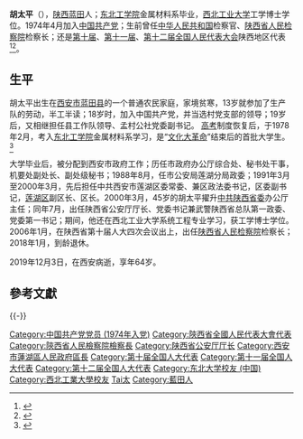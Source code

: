 '''胡太平'''（{{bd|1955年|8月|2019年|12月3日|catIdx=Hu胡}}），[[陕西省|陕西]][[蓝田县|蓝田]]人；[[东北工学院|东北工学院]]金属材料系毕业，[[西北工业大学|西北工业大学]]工学博士学位。1974年4月加入[[中国共产党|中国共产党]]；生前曾任[[中华人民共和国|中华人民共和国]]检察官、[[陕西省人民检察院|陕西省人民检察院]]检察长；还是[[第十届全国人民代表大会|第十届]]、[[第十一届全国人民代表大会|第十一届]]、[[第十二届全国人民代表大会|第十二届全国人民代表大会]]陕西地区代表<ref>{{cite news|title=全国人大代表信息-胡太平|url= http://210.82.31.1:8084/delegate/viewDelegate.action?dbid=112494|accessdate=2013-04-05|newspaper=全国人大网|archive-url=https://web.archive.org/web/20140527235618/http://www.npc.gov.cn/delegate/viewDelegate.action?dbid=112494|archive-date=2014-05-27|dead-url=yes}}</ref><ref>{{cite news|title=全国人大代表信息-胡太平|url= http://210.82.31.1:8084/delegate/viewDelegate.action?dbid=122472|accessdate=2013-04-05|newspaper=全国人大网|archive-url=https://web.archive.org/web/20140527235622/http://www.npc.gov.cn/delegate/viewDelegate.action?dbid=122472|archive-date=2014-05-27|dead-url=yes}}</ref>。

==生平==
胡太平出生在[[西安市|西安市]][[蓝田县|蓝田县]]的一个普通农民家庭，家境贫寒，13岁就参加了生产队的劳动，半工半读；18岁时，加入中国共产党，并当选村党支部的领导；19岁后，又相继担任县工作队领导、孟村公社党委副书记。 [[高考|高考]]制度恢复后，于1978年2月，考入[[东北工学院|东北工学院]]金属材料系学习，是“[[文化大革命|文化大革命]]”结束后的首批大学生。<ref>{{cite news|title=退休1年多的副省级，逝世|url=https://www.sohu.com/a/358340778_114988|accessdate=2022-02-08|newspaper=搜狐网|dead-url=no|archive-date=2022-02-08|archive-url=https://web.archive.org/web/20220208030613/https://www.sohu.com/a/358340778_114988}}</ref>

大学毕业后，被分配到西安市政府工作；历任市政府办公厅综合处、秘书处干事，机要处副处长、副处级秘书；1988年8月，任市公安局莲湖分局政委；1991年3月至2000年3月，先后担任中共西安市莲湖区委常委、兼区政法委书记，区委副书记，[[莲湖区|莲湖区]]副区长、区长。2000年3月，45岁的胡太平擢升[[中共陕西省委|中共陕西省委]]办公厅主任；同年7月，出任陕西省公安厅厅长、党委书记兼武警陕西省总队第一政委、党委第一书记；期间，他还在西北工业大学系统工程专业学习，获工学博士学位。2006年1月，在陕西省第十届人大四次会议出上，出任[[陕西省人民检察院|陕西省人民检察院]]检察长；2018年1月，到龄退休。

2019年12月3日，在西安病逝，享年64岁。

== 參考文獻 ==
{{reflist}}

{{-}}
{{start box}}
{{s-legal|prc-proc}}
{{s-before|[[张文宣|张文宣]]}}
{{s-title|[[陕西省人民检察院|陕西省人民检察院]]检察长|2006年1月－2018年1月}}
{{s-after|[[杨春雷_(政治人物)|杨春雷]]}}
{{end box}}

{{Authority control}}
{{DEFAULTSORT:Hu胡}}
[[Category:中国共产党党员_(1974年入党)|Category:中国共产党党员 (1974年入党)]]
[[Category:陝西省全國人民代表大會代表|Category:陝西省全國人民代表大會代表]]
[[Category:陝西省人民檢察院檢察長|Category:陝西省人民檢察院檢察長]]
[[Category:陕西省公安厅厅长|Category:陕西省公安厅厅长]]
[[Category:西安市蓮湖區人民政府區長|Category:西安市蓮湖區人民政府區長]]
[[Category:第十届全国人大代表|Category:第十届全国人大代表]]
[[Category:第十一届全国人大代表|Category:第十一届全国人大代表]]
[[Category:第十二届全国人大代表|Category:第十二届全国人大代表]]
[[Category:东北大学校友_(中国)|Category:东北大学校友 (中国)]]
[[Category:西北工業大學校友|Category:西北工業大學校友]]
[[Category:胡姓|Tai太]]
[[Category:藍田人|Category:藍田人]]